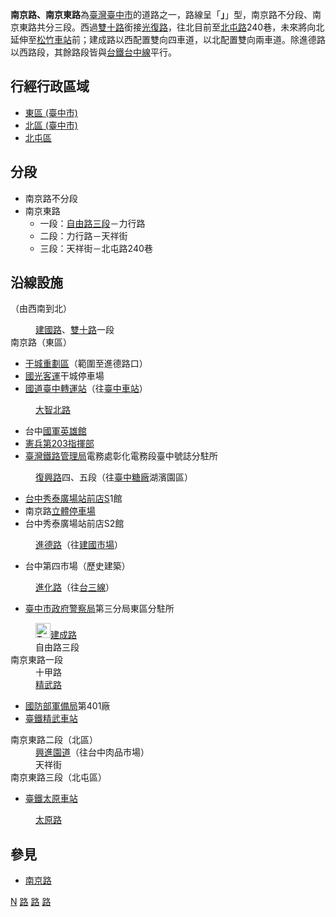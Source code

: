 {{Coord|24.1400247|120.69098|type:landmark_region:TW_source:GoogleMaps|display=title}}
'''南京路、南京東路'''為[[臺灣|臺灣]][[臺中市|臺中市]]的道路之一，路線呈「'''」'''」型，南京路不分段、南京東路共分三段。西過[[雙十路|雙十路]]銜接[[光復路_(台中市區)|光復路]]，往北目前至[[北屯路|北屯路]]240巷，未來將向北延伸至[[松竹車站|松竹車站]]前；建成路以西配置雙向四車道，以北配置雙向兩車道。除進德路以西路段，其餘路段皆與[[台鐵|台鐵]][[台中線|台中線]]平行。

== 行經行政區域 ==
*[[東區_(臺中市)|東區 (臺中市)]]
*[[北區_(臺中市)|北區 (臺中市)]]
*[[北屯區|北屯區]]

== 分段 ==
* 南京路不分段
* 南京東路
** 一段：[[自由路_(台中市區)|自由路三段]]－力行路
** 二段：力行路－天祥街
** 三段：天祥街－北屯路240巷

== 沿線設施 ==
（由西南到北）
:[[建國路_(台中市區)|建國路]]、[[雙十路|雙十路]]一段
;南京路（東區）
*[[干城重劃區|干城重劃區]]（範圍至進德路口）
*[[國光客運|國光客運]]干城停車場
*[[臺中轉運站_(國光客運)|國道臺中轉運站]]（往[[臺中車站|臺中車站]]）
:[[大智路_(台中市)|大智北路]]
*台中[[國軍英雄館|國軍英雄館]]
*[[中華民國憲兵|憲兵第203指揮部]]
*[[臺灣鐵路管理局|臺灣鐵路管理局]]電務處彰化電務段臺中號誌分駐所
:[[復興路_(台中市區)|復興路]]四、五段（往[[臺中糖廠|臺中糖廠]]湖濱園區）
*[[台中秀泰廣場站前店|台中秀泰廣場站前店]]S1館
*南京路[[立體停車場|立體停車場]]
*台中秀泰廣場站前店S2館
:[[進德路|進德路]]（往[[台中建國市場|建國市場]]）
*台中第四市場（歷史建築）
:[[進化路|進化路]]（往[[台三線|台三線]]）
*[[臺中市政府警察局|臺中市政府警察局]]第三分局東區分駐所
:[[File:TW_PHW3.svg|24px]][[建成路_(台中市)|建成路]]
:自由路三段
;南京東路一段
:十甲路
:[[精武路|精武路]]
*[[國防部軍備局|國防部軍備局]]第401廠
*[[臺鐵|臺鐵]][[精武車站|精武車站]]
;南京東路二段（北區）
:[[興進園道|興進園道]]（往台中肉品市場）
:天祥街
;南京東路三段（北屯區）
*[[臺鐵|臺鐵]][[太原車站_(臺灣)|太原車站]]
:[[太原路_(台中市)|太原路]]

{{TW-road-stub}}

== 參見 ==
*[[南京路|南京路]]

[[Category:臺中市街道|N]]
[[Category:臺中市東區交通|路]]
[[Category:臺中市北區交通|路]]
[[Category:北屯區交通|路]]